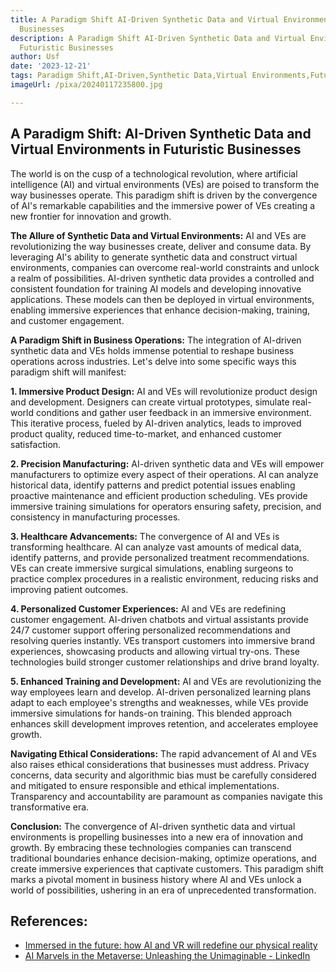 ```yaml
---
title: A Paradigm Shift AI-Driven Synthetic Data and Virtual Environments in Futuristic
  Businesses
description: A Paradigm Shift AI-Driven Synthetic Data and Virtual Environments in
  Futuristic Businesses
author: Usf
date: '2023-12-21'
tags: Paradigm Shift,AI-Driven,Synthetic Data,Virtual Environments,Futuristic Businesses
imageUrl: /pixa/20240117235800.jpg

---
```

## A Paradigm Shift: AI-Driven Synthetic Data and  Virtual Environments in Futuristic  Businesses

The world is on the cusp of a technological revolution, where artificial intelligence (AI) and virtual  environments (VEs)  are poised  to transform  the way businesses operate. This paradigm shift  is driven by the convergence of AI's  remarkable capabilities and  the immersive power of  VEs creating a new frontier for innovation  and growth.

**The  Allure of Synthetic Data and Virtual Environments:**
AI and VEs are revolutionizing the way  businesses create, deliver and consume data.  By leveraging AI's ability to generate synthetic data and construct virtual environments, companies can overcome real-world constraints and unlock a realm of possibilities.  AI-driven synthetic data provides a controlled and consistent foundation for training AI models and  developing innovative applications. These models can then be deployed in virtual environments, enabling immersive experiences that enhance decision-making, training, and customer engagement.

**A Paradigm Shift in Business Operations:**
The integration  of AI-driven synthetic data and VEs  holds immense potential to reshape business operations across industries.  Let's delve into some  specific ways this paradigm shift  will manifest:

**1. Immersive Product Design:**
AI and VEs will revolutionize product design and development. Designers can create virtual prototypes, simulate real-world conditions and  gather user feedback in an immersive environment. This iterative process, fueled by AI-driven analytics, leads to improved product quality, reduced time-to-market, and enhanced customer satisfaction.

**2. Precision Manufacturing:**
AI-driven synthetic data and VEs will  empower manufacturers to optimize  every aspect of their operations. AI can analyze historical data, identify patterns and predict potential issues enabling proactive maintenance and efficient production scheduling. VEs provide immersive training simulations for operators ensuring safety, precision, and consistency in manufacturing processes.

**3. Healthcare Advancements:**
The convergence of AI and VEs is transforming healthcare. AI can analyze vast amounts of medical data, identify patterns,  and provide personalized treatment recommendations. VEs can create immersive surgical simulations, enabling surgeons to practice complex procedures in a realistic environment, reducing  risks and  improving patient outcomes.

**4. Personalized Customer Experiences:**
AI and VEs are  redefining customer engagement. AI-driven chatbots and virtual assistants provide 24/7  customer support offering personalized recommendations and resolving queries  instantly. VEs transport customers into immersive brand experiences, showcasing products and  allowing virtual  try-ons. These technologies build  stronger customer relationships and drive brand loyalty.

**5. Enhanced Training  and Development:**
AI and VEs are  revolutionizing the way employees learn and develop. AI-driven personalized learning  plans  adapt to each employee's strengths and weaknesses, while VEs provide immersive simulations for hands-on training. This blended approach enhances skill development improves retention, and accelerates employee growth.

**Navigating Ethical Considerations:**
The rapid advancement  of AI and VEs also raises  ethical considerations that businesses must address. Privacy concerns, data security and algorithmic bias must be carefully considered and mitigated to  ensure  responsible and ethical implementations. Transparency  and accountability are paramount as companies navigate  this transformative era.

**Conclusion:**
The convergence of AI-driven synthetic data and virtual environments is  propelling  businesses into a new era of innovation  and growth. By embracing these technologies companies  can transcend traditional boundaries enhance decision-making, optimize operations, and create immersive experiences that captivate customers.  This paradigm shift marks a pivotal moment in business history where AI and VEs unlock a world of possibilities, ushering  in  an era  of unprecedented transformation.

## References:
- [Immersed in the future: how AI and VR will redefine our physical reality](https://en.futuroprossimo.it/2023/11/immersi-nel-futuro-come-ai-e-vr-ridefiniranno-la-nostra-realta-fisica/)
- [AI Marvels in the Metaverse: Unleashing the Unimaginable - LinkedIn](https://www.linkedin.com/pulse/ai-marvels-metaverse-strivemindz)
